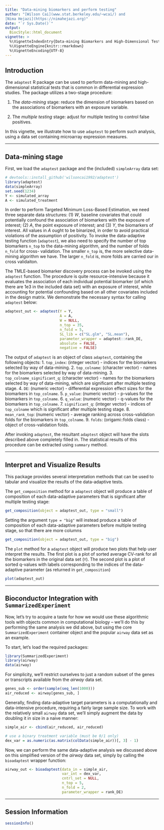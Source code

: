 ```yaml
---
title: "Data-mining biomarkers and perform testing"
author: "[Wilson Cai](www.stat.berkeley.edu/~wcai/) and
[Nima Hejazi](https://nimahejazi.org)"
date: "`r Sys.Date()`"
output:
  BiocStyle::html_document
vignette: >
  %\VignetteIndexEntry{Data-mining Biomarkers and High-Dimensional Testing}
  %\VignetteEngine{knitr::rmarkdown}
  %\VignetteEncoding{UTF-8}
---
```


## Introduction

The `adaptest` R package can be used to perform data-mining and high-dimensional
statistical tests that is common in differential expression studies. The package
utilizes a two-stage procedure:

1. The _data-mining_ stage: reduce the dimension of biomarkers based on the
   associations of biomarkers with an exposure variable.

2. The _multiple testing_ stage: adjust for multiple testing to control false
   positives.

In this vignette, we illustrate how to use `adaptest` to perform such analysis,
using a data set containing microarray expression measures.

---

## Data-mining stage

First, we load the `adaptest` package and the (included) `simpleArray` data set:

```r
# devtools::install_github('wilsoncai1992/adaptest')
library(adaptest)
data(simpleArray)
set.seed(1234)
Y <- simulated_array
A <- simulated_treatment
```

In order to perform Targeted Minimum Loss-Based Estimation, we need three
separate data structures: (1) _W_, baseline covariates that could potentially
confound the association of biomarkers with the exposure of interest; (2) _A_,
the point exposure of interest; and (3) _Y_, the biomarkers of interest. All
values in _A_ ought to be binarized, in order to avoid practical violations of
the assumption of positivity. To invoke the data-adaptive testing function
(`adaptest`), we also need to specify the number of top biomarkers `n_top` to
the data-mining algorithm, and the number of folds `n_fold` for cross-
validation. The smaller `n_top` is, the more selective data-mining algorithm we
have. The larger `n_fold` is, more folds are carried our in cross validaiton.

The TMLE-based biomarker discovery process can be invoked using the `adaptest`
function. The procedure is quite resource-intensive because it evaluates the
association of each individual potential biomarker (of which there are 1e3 in
the included data set) with an exposure of interest, while accounting for
potential confounding based on all other covariates included in the design
matrix. We demonstrate the necessary syntax for calling `adaptest` below:

```r
adaptest_out <- adaptest(Y = Y,
                         A = A,
                         W = NULL,
                         n_top = 35,
                         n_fold = 5,
                         SL_lib = c("SL.glm", "SL.mean"),
                         parameter_wrapper = adaptest::rank_DE,
                         absolute = FALSE,
                         negative = FALSE)
```

The output of `adaptest` is an object of class `adaptest`, containing the
following objects:
1. `top_index`: (integer vector) - indices for the biomarkers selected by way of
   data-mining.
2. `top_colname`: (character vector) - names for the biomarkers selected by way
   of data-mining.
3. `top_colname_significant_q`: (character vector) - names for the biomarkers
   selected by way of data-mining, which are significant after multiple testing
   stage.
4. `DE`: (numeric vector) - differential expression effect sizes for the
   biomarkers in `top_colname`.
5. `p_value`: (numeric vector) - p-values for the biomarkers in `top_colname`.
6. `q_value`: (numeric vector) - q-values for the biomarkers in `top_colname`.
7. `significant_q`: (integer vector) - indices of `top_colname` which is
   significant after multiple testing stage.
8. `mean_rank_top`: (numeric vector) - average ranking across cross-validation
   folds for the biomarkers in `top_colname`.
9. `folds`: (origami::folds class) - object of cross-validation folds.

After invoking `adaptest`, the resultant `adaptest` object will have the slots
described above completely filled in. The statistical results of this procedure
can be extracted using `summary` method.

---

## Interpret and Visualize Results

This package provides several interpretation methods that can be used to tabular
and visualize the results of the data-adaptive tests.

The `get_composition` method for a `adaptest` object will produce a table of
composition of each data-adaptive parameters that is significant after multiple
testing stage:

```r
get_composition(object = adaptest_out, type = "small")
```

Setting the argument `type = "big"` will instead produce a table of composition
of each data-adaptive parameters before multiple testing stage, so that there
are more columns

```r
get_composition(object = adaptest_out, type = "big")
```

The `plot` method for a `adaptest` object will produce two plots that help user
interpret the results. The first plot is a plot of sorted average CV-rank for
all the biomarkers in the original data set (`Y`). The second plot is a plot of
sorted q-values with labels corresponding to the indices of the data-adaptive
parameter (as returned in `get_composition`)

```r
plot(adaptest_out)
```

---

## Bioconductor Integration with `SummarizedExperiment`

Now, let's try to acquire a taste for how we would use these algorithmic tools
with objects common in computational biology -- we'll do this by performing the
same analysis we did above, but using the core `SummarizedExperiment` container
object and the popular `airway` data set as an example.

To start, let's load the required packages:

```r
library(SummarizedExperiment)
library(airway)
data(airway)
```

For simplicity, we'll restrict ourselves to just a random subset of the genes or
transcripts available from the _airway_ data set.

```r
genes_sub <- order(sample(seq_len(1000)))
air_reduced <- airway[genes_sub, ]
```

Generally, finding data-adaptive target parameters is a computationally and
data-intensive procedure, requiring a fairly large sample size. To work with the
relatively small `airway` data set, we'll simply augment the data by doubling it
in size in a naive manner:

```r
simple_air <- cbind(air_reduced, air_reduced)

# use a binary treatment variable (must be 0/1 only)
dex_var = as.numeric(as.matrix(colData(simple_air))[, 3] - 1)
```

Now, we can perform the same data-adaptive analysis we discussed above on this
simplified version of the _airway_ data set, simply by calling the `bioadaptest`
wrapper function:

```r
airway_out <- bioadaptest(data_in = simple_air,
                          var_int = dex_var,
                          cntrl_set = NULL,
                          n_top = 5,
                          n_fold = 2,
                          parameter_wrapper = rank_DE)
```

---

## Session Information

```r
sessionInfo()
```

